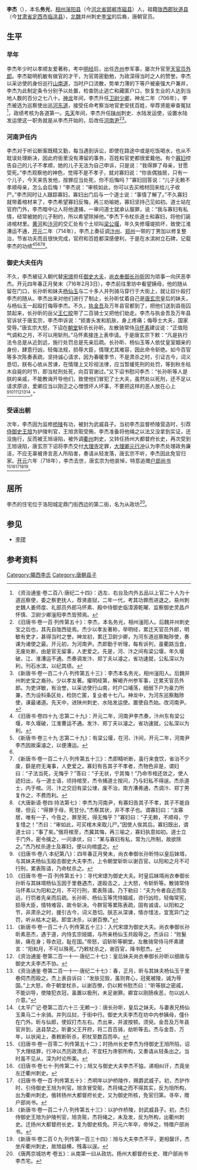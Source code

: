 {{Otheruses|other=名为李杰的其他人物|李杰}}

'''李杰'''（{{bd|？||718年| |}}），本名'''务光'''，[[相州|相州]][[滏阳县|滏阳县]]（今[[河北省|河北省]][[邯郸市|邯郸市]][[磁县|磁县]]）人，祖籍[[陇西郡|陇西郡]][[狄道县|狄道县]]（今[[甘肃省|甘肃省]][[定西市|定西市]][[临洮县|临洮县]]），[[北魏|北魏]]并州刺史[[李宝_(北魏)|李宝]]的后裔，唐朝官员。

==生平==
===早年===
李杰年少时以孝顺友爱著称，考中[[明经|明经]]后，出任[[齐州|齐州]]参军事，屡次升官至[[天官员外郎|天官员外郎]]。李杰聪明机敏有做官的才干，为官周密勤勉，为政深得当时之人的赞誉。李杰以采访使的身份巡行[[山南道|山南道]]，当时户口流散，势单力薄的下等户被豪强大户兼并，李杰为此制定条令分别予以处置，检查防止逃亡和藏匿户口，恢复生业的人达到当地人数的百分之七八十。[[神龙|神龙]]年间，李杰升任[[卫尉少卿|卫尉少卿]]，神龙二年（706年），李杰被选为巡察使出巡[[河东道|河东道]]，接受任命考察当地官吏安抚百姓，举荐贤能审查冤狱<ref>《资治通鉴·卷二百八·唐纪二十四》：选左、右台及内外五品以上官二十人为十道巡察使，委之察吏抚人，荐贤直狱，二年一代，考其功罪而进退之。易州刺史魏人姜师度、礼部员外郎马怀素、殿中侍御史临漳源乾曜、监察御史灵昌卢怀慎、卫尉少卿滏阳李杰皆预焉。</ref>，政绩考核为各道第一。[[先天_(年号)|先天]]年间，李杰升任[[陕州|陕州]]刺史、水陆发运使，设置水陆发运使这一职务就是从李杰开始的，后改任[[河南尹|河南尹]]<ref name=autogenerated1>《旧唐书·卷一百·列传第五十》：李杰，本名务光，相州滏阳人。后魏并州刺史宝之后也，其先自陇西徒焉。杰少以孝友著称，举明经，累迁天官员外郎，明敏有吏才，甚得当时之誉。神龙初，累迁卫尉少卿，为河东道巡察黜陟使，奏课为诸使之最。开元初，为河南尹。杰即勤于听理，每有诉列，虽衢路当食，无废处断，由是官无留事，人吏爱之。先是，河、汴之间有梁公堰，年久堰破，江、淮漕运不通。杰奏调发汴、郑丁夫以濬之，省功速就，公私深以为利，刊石水滨，以纪其绩。</ref><ref>《新唐书·卷一百二十八·列传第五十三》：李杰本名务光，相州滏阳人。后魏并州刺史宝之裔孙。少以孝友著。擢明经第，解褐齐州参军事，迁累天官员外郎。为吏详敏，有治誉。以采访使行山南，时户口埔荡，细弱下户为豪力所兼，杰为设科条区处，检防亡匿，复业者十七八。神龙中，为河东巡察黜陟使，课最诸道。先天中，进陕州刺史、水陆发运使。置使自杰始。改河南尹。</ref>。

===河南尹任内===
李杰对于听讼断案既精又勤，每当遇到诉讼，即使在路途中或是吃饭喝水，也从不耽误处理断决，因此府衙里没有滞留的事务，百姓和官吏都很爱戴他。有个[[寡妇|寡妇]]控告自己的儿子不孝顺，她的儿子无法为自己申诉，只是说：“我得罪了母亲，甘愿受死。”李杰观察他的神色，觉得不是不孝子，就对寡妇说：“你丧偶独居，只有一个儿子，今天来告发他，按罪应当处死，你不后悔吗？”寡妇回答说：“儿子无赖不孝顺母亲，怎么会后悔！”李杰说：“审核如此，你可以去买棺材回来给儿子收尸。”李杰同时让人跟踪寡妇，寡妇出门后与一个道士说：“事情了解了。”不久寡妇就带着棺材来了，李杰希望寡妇反悔，再三劝喻她，寡妇坚持己见如初。道士站在官府门外，李杰暗中让人将他逮捕，一审问道士就承认服罪，说：“我与寡妇有私情，经常被她的儿子制约，所以希望除掉他。”李杰下令杖杀道士和寡妇，将他们装进棺材里。[[黄河|黄河]]和[[汴河|汴河]]的交汇处有个土坝叫[[梁公堰|梁公堰]]，年久失修堰堤损坏，致使江淮漕运不通，[[开元|开元]]二年（714年），李杰上奏征调[[汴州|汴州]]、[[郑州_(古代)|郑州]]一带的丁男加以修复整治，节省功夫而且很快完成，官府和百姓都深感便利，于是在水滨树立石碑，记载李杰的功绩<ref>《旧唐书·卷四十九·志第二十九》：开元二年，河南尹李杰奏，汴州东有梁公堰，年久堰破，江淮曹运不通。发汴、郑丁夫以濬之。省功速就，公私深以为利。</ref><ref>《新唐书·卷三十九·志第二十九》：有梁公堰，在河、汴间，开元二年，河南尹李杰因故渠濬之，以便漕运。</ref><ref name=autogenerated1 /><ref>《新唐书·卷一百二十八·列传第五十三》：杰即精听断，虽行来食饮，省治不少废，繇是府无淹事，人吏爱之。寡妇有告其子不孝者，杰物色非是，谓妇曰：“子法当死，无悔乎？”答曰：“子无状，宁其悔！”乃命市棺还敛之，使人迹妇出，与一道士语，顷持棺至，杰令捕道士按问，乃与妇私不得逞。杰杀道士，内于棺。河、汴之交旧有梁公埭，废不治，南方漕弗通，杰调汴、郑丁男复作之，不费而利。</ref><ref>《大唐新语·卷四·持法第七》：李杰为河南尹，有寡妇告其子不孝，其子不能自理，但云：“得罪于母，死甘分。”杰察其状，非不孝子也。谓寡妇曰：“汝寡居，唯有一子，今告之，罪至死，得无悔乎？”寡妇曰：“子无赖，不顺母，宁复惜之！”杰曰：“审如此，可买棺木来取儿尸。”因使人俟其后。寡妇既出，谓道士曰；“事了矣。”俄将棺至，杰冀其悔，再三喻之，寡妇执意如初。道士立于门外，密令擒之，一问承伏，曰：“某与寡妇有私，常为儿所制，故欲除之。”杰乃杖杀道士及寡妇，便以向棺盛之。</ref>。

===御史大夫任内===
不久，李杰被征入朝代替[[宋璟|宋璟]]担任[[御史大夫|御史大夫]]，[[尚衣奉御|尚衣奉御]][[长孙昕|长孙昕]]因为琐事一向厌恶李杰。开元四年春正月癸未（716年2月3日），李杰前往里坊中看望姨母，他的随从留在门口，长孙昕和妹夫[[杨仙玉|杨仙玉]]与二十多人并列骑马穿行于大街上，就让奴仆殴打李杰的随从。李杰出来对他们进行了制止，长孙昕仗着自己是[[唐玄宗|唐玄宗]]皇后的妹夫，与杨仙玉一起殴打侮辱李杰。不久，[[执金吾|执金吾]]及万年县官都到了，把他们送到县衙囚禁起来，长孙昕的岳父[[王仁皎|王仁皎]]带了二百骑士又把他们劫走。李杰与执金吾及万年县官诉状于唐玄宗，李杰申诉说：“损害头发和肌肤，身上疼痛；侮辱士大夫，国家受辱。”唐玄宗大怒，下诏在[[朝堂|朝堂]]斩杀长孙昕。左散骑常侍[[马怀素|马怀素]]建议说：“正值阳气调和之月，不可以用斩刑。”马怀素接连上表申请。于是唐玄宗下敕：“凡是执行法令总是从近到远，施行处罚总是先亲后疏。长孙昕、杨仙玉等人依仗皇室姻亲的身份，肆意行凶，轻侮法规，损辱大臣，情理尤其难容，因此命令斩绝。如今百官等多次陈奏表疏，坚持诚心请求，因为春暖季节，不是肃杀之时，引证古今，词义恳切，朕有心依从苦谏，在情理上又珍视法律，应当暂缓死刑的处罚，等到秋冬枯木自毙的时节，即当杖刑处死，向百官谢过。”又下诏书慰问李杰：“长孙昕等人是朕的亲戚，不能教诲开导他们，致使他们冒犯了士大夫，虽然处以死刑，还不足以请求原谅，爱卿应当以刚正之心憎恨坏人坏事，不要把这样的恶人放在心上<ref>《旧唐书·卷八·本纪第八》：四年春正月癸未，尚衣奉御长孙昕恃以皇后妹壻，与其妹夫杨仙玉殴击御史大夫李杰，上令朝堂斩昕以谢百官。以阳和之月不可行刑，累表陈请，乃命杖杀之。</ref><ref>《旧唐书·卷一百·列传第五十》：寻代宋璟为御史大夫。时皇后妹壻尚衣奉御长孙昕与其妹壻杨仙玉因于里巷遇杰，遂殴击之，上大怒，令斩昕等。散骑常侍马怀素以为阳和之月，不可行刑，累表陈请。乃下勑曰：“夫为令者自近而及远，行罚者先亲而后疏。长孙昕、杨仙玉等凭恃姻戚，咨行凶险，轻侮常宪，损辱大臣，情特难容，故令斩决。今群官等累陈表疏，固有诚请，以阳和之节，非肃杀之时，援引古今，词义恳切。朕志从深谏，情亦惜法，宜宽异门之罚，听从枯木之毙。即宜决杀，以谢百僚。”</ref><ref>《新唐书·卷一百二十八·列传第五十三》：入代宋璟为御史大夫。尚衣奉御长孙昕素恶杰，遇于道，内恃玄宗娅婿，与所亲杨仙玉共殴辱之。杰诉曰：“败髮肤，痛在身；辱衣冠，耻在国。”帝怒，诏斩昕等朝堂。左散骑常侍马怀素建言：“阳和月，不可以殊死。”乃敕杖杀之，谢百官，降书慰杰。</ref><ref>《资治通鉴·卷第二百一十一·唐纪二十七》：皇后妹夫尚衣奉御长孙昕以细故与御史大夫李杰不协。</ref><ref>《资治通鉴·卷第二百一十一·唐纪二十七》：春，正月，昕与其妹夫杨仙玉于里巷伺杰而殴之。杰上表自诉曰：“发肤见毁，虽则育心，冠冕被陵，诚为辱国。”上大怒，命于朝堂杖杀，以谢百僚，仍以敕书慰杰曰：“昕等朕之密戚，不能训导，使陵犯衣冠，虽置以极刑，未足谢罪。卿宜以刚肠疾恶，勿以凶人介意。”</ref><ref>《太平广记·卷第二百六十三·无赖一》：唐长孙昕，皇后之妹夫。与妻表兄杨仙玉乘马二十余骑。并列瓜挝，于街中行。御史大夫李杰在坊中内参姨母，僮仆在门外。昕与仙郎，使奴打杰左右。杰出来，并波按顿。须臾。金吾及万年县官并到，送县禁之。昕妻父王开府，将二百百骑，劫昕等去。杰与金吾、万年，以状闻上，奏敕断昕杀，积杖至数百而卒。</ref>。”

===受诬出朝===
次年，李杰因为监修[[桥陵|桥陵]]有功，被封为武威县子。当初李杰监督桥陵营造时，引荐[[侍御史|侍御史]][[王旭_(唐朝)|王旭]]为护陵判官，王旭贪赃受贿，李杰准备将他绳之以法又没拿到实证，还没施行，反而被王旭诬陷，被外调[[衢州|衢州]]刺史，又转任扬州大都督府长史，再次受到王旭诬陷，唐玄宗下诏将李杰交付[[大理寺|大理寺]]定罪，[[大理卿|大理卿]][[元行冲|元行冲]]认为李杰处理政务廉洁，不应无辜被谗言恶人所陷害，奏请从轻发落，唐玄宗不听，李杰因此免官归家。[[开元|开元]]六年（718年），李杰去世，唐玄宗为他哀悼，特意追赠[[户部尚书|户部尚书]]<ref>《旧唐书·卷一百零二·列传第五十二》；时扬州长史李杰为侍御史王旭所陷，诏下大理结罪，行冲以杰历政清贞，不宜枉为谗邪所构，又奏请从轻条出之。当时虽不见从，深为时论所美。</ref><ref>《旧唐书·卷七十·列传第二十》；旭又与御史大夫李杰不恊，递相纠讦，杰竟坐左迁衢州刺史。</ref><ref>《旧唐书·卷一百·列传第五十》：杰明年以护桥陵作，赐爵武威子。初，杰护作时，引侍御史王旭为判官。旭贪冒受赃，杰将绳之而不得其实，反为旭所构，出为衢州刺史。俄转扬州大都督府长史，又为御史所核，免官归第。寻卒，赠户部尚书。</ref><ref>《新唐书·卷一百二十八·列传第五十三》：以护作桥陵，封武威县子。初，杰引侍御史王旭为护陵判官，旭贪赃，杰将绳之，未及发，反为所构，出衢州刺史。迁扬州大都督府长史，复为御史核免。开元六年卒，帝悼之，特赠户部尚书。</ref><ref>《新唐书·卷二百０九·列传第一百三十四》：旭与大夫李杰不平，更相罄讦，杰坐斥衢州刺史，故旭益横，残毒以逞。</ref>。

==居所==
李杰的住宅位于洛阳城定鼎门街西边的第二街，名为从政坊<ref>《唐两京城坊考·卷五》：从南第一曰从政坊。扬州大都督府长史、赠户部尚书李杰宅。</ref>。

==参见==
*[[李璆_(书法家)|李璆]]

==参考资料==
{{reflist}}

{{Authority control}}

{{DEFAULTSORT:}}
[[Category:隴西李氏|Category:隴西李氏]]
[[Category:唐朝县子|Category:唐朝县子]]